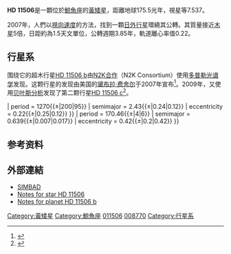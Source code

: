 {{Starbox begin 
| name = [[Henry_Draper_catalogue|HD]] 11506
}}
{{Starbox observe 
| epoch = J2000.0
| constell = [[鲸鱼座|鲸鱼座]]
| ra = {{RA|01|52|50.53}}<ref name="hipparcos">{{cite web | url=http://webviz.u-strasbg.fr/viz-bin/VizieR-5?-out.add=.&-source=I/311/hip2&recno=8752 | title=HIP 8770 | work=Hipparcos, the New Reduction | author=van Leeuwen, F. | year=2007 | accessdate=2009-12-11 | archive-date=2019-03-28 | archive-url=https://web.archive.org/web/20190328164651/https://www.aanda.org/articles/aa/full/2007/41/aa8357-07/aa8357-07.html | dead-url=no }}</ref>
| dec = {{DEC|-19|30|25.1}}<ref name="hipparcos"/>
| appmag_v = 7.537
}} 
{{Starbox character 
| class = G0V
| r-i = 
| v-r = 
| b-v = 0.538
| u-b = 
| variable = 
}} 
{{Starbox astrometry 
| radial_v =  -8.1
| prop_mo_ra = 22.87 ± 0.46<ref name="hipparcos"/>
| prop_mo_dec = -98.85 ± 0.35<ref name="hipparcos"/>
| parallax = 19.34
| p_error = 0.58
| parallax_footnote =<ref name="hipparcos"/>
| absmag_v = 3.882
}} 
{{Starbox detail 
| age = 5.4 ± 1.6
| metal = 0.31 ± 0.03
| mass = 1.19 ± 0.1 
| radius = 1.38 ± 0.15
| gravity = 4.28
| rotation = ~26.3 [[天|天]]
| luminosity = 2.29
| temperature = 6058 ± 51
}} 
{{Starbox catalog 
| names = [[Hipparcos_catalogue|HIP]] 8770, [[Smithsonian_Astrophysical_Observatory_catalogue|SAO]] 148079
}}
{{Starbox reference
| Simbad = HD+11506
| NSTED = HD+11506
| EPE = HD+11506
}}
{{Starbox end}}

'''HD 11506'''是一顆位於[[鯨魚座|鯨魚座]]的[[黃矮星|黃矮星]]，距離地球175.5光年，視星等7.537。

2007年，人們以[[視向速度|視向速度]]的方法，找到一顆[[日外行星|日外行星]]環繞其公轉。其質量接近[[木星|木星]]5倍，日距約為1.5天文單位，公轉週期3.85年，軌道離心率值0.22。

== 行星系 ==
围绕它的超木行星[[HD_11506_b|HD 11506 b]]由[[N2K合作|N2K合作]]（N2K Consortium）使用[[多普勒光谱学|多普勒光谱学]]发现。这颗行星的发现由美国的[[黛布拉·费舍尔|黛布拉·费舍尔]]于2007年宣布<ref name="Fischer">{{cite journal | url=http://www.iop.org/EJ/article/0004-637X/669/2/1336/71774.html | author=Fischer| title=Five Intermediate-Period Planets from the N2K Sample  | journal=The [[Astrophysical_Journal|Astrophysical Journal]] | volume=669 | issue=2 | year=2007 | pages=1336–1344 | doi=10.1086/521869 | last2=Vogt | first2=Steven S. | last3=Marcy | first3=Geoffrey W. | last4=Butler | first4=R. Paul | last5=Sato | first5=Bun’ei | last6=Henry | first6=Gregory W. | last7=Robinson | first7=Sarah | last8=Laughlin | first8=Gregory | last9=Ida | first9=Shigeru | displayauthors=9 | bibcode=2007ApJ...669.1336F}}</ref>。2009年，又使用[[贝叶斯分析|贝叶斯分析]]发现了第二颗行星[[HD_11506_c|HD 11506 c]]<ref name="Tuomi">{{cite journal | author=Tuomi and Kotiranta | title=Bayesian analysis of the radial velocities of HD 11506 reveals another planetary companion | journal=Astronomy & Astrophysics | year=2009 | volume= 496| issue= 2| pages= L13–L16| id= | arxiv=0902.2997|doi = 10.1051/0004-6361/200811531 | last2=Kotiranta | first2=S. | bibcode=2009A&A...496L..13T}}</ref>。

{{OrbitboxPlanet begin
| table_ref =<ref name="Tuomi" />
}}
{{OrbitboxPlanet
| exoplanet = [[HD_11506_b|b]]
| mass = ≥3.44{{±|0.9|0.47}}
| period = 1270{{±|200|95}}
| semimajor = 2.43{{±|0.24|0.12}} 
| eccentricity = 0.22{{±|0.25|0.12}}
}}
{{OrbitboxPlanet
| exoplanet = [[HD_11506_c|c]]
| mass = ≥0.82{{±|0.31|0.5}}
| period = 170.46{{±|4|6}}
| semimajor = 0.639{{±|0.007|0.017}} 
| eccentricity = 0.42{{±|0.2|0.42}}
}}
{{Orbitbox end}}

== 参考资料 ==
{{reflist}}

== 外部連結 ==
*[http://simbad.u-strasbg.fr/simbad/sim-id?protocol=html&Ident=HD+11506&NbIdent=1&Radius=10&Radius.unit=arcmin&submit=submit+id SIMBAD]
*[https://web.archive.org/web/20071224025552/http://vo.obspm.fr/exoplanetes/encyclo/star.php?st=HD+11506 Notes for star HD 11506]
*[https://web.archive.org/web/20071206004956/http://vo.obspm.fr/exoplanetes/encyclo/planet.php?p1=HD+11506&p2=b Notes for planet HD 11506 b]

{{Sky|01|52|50.534|-|19|30|25.107|175.54}}

[[Category:黃矮星|Category:黃矮星]]
[[Category:鯨魚座|Category:鯨魚座]]
[[Category:HD和HDE天体|011506]]
[[Category:HIP天体|008770]]
[[Category:行星系|Category:行星系]]